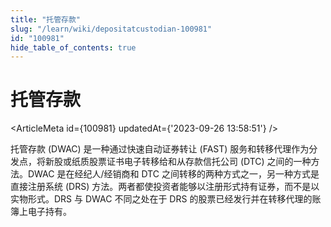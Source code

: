 ```yaml
---
title: "托管存款"
slug: "/learn/wiki/depositatcustodian-100981"
id: "100981"
hide_table_of_contents: true
---
```



# 托管存款

<ArticleMeta id={100981} updatedAt={'2023-09-26 13:58:51'} />
<div className='border-solid border-b border-t-0 my-4 border-[var(--ifm-color-gray-300)]' />

托管存款 (DWAC) 是一种通过快速自动证券转让 (FAST) 服务和转移代理作为分发点，将新股或纸质股票证书电子转移给和从存款信托公司 (DTC) 之间的一种方法。DWAC 是在经纪人/经销商和 DTC 之间转移的两种方式之一，另一种方式是直接注册系统 (DRS) 方法。两者都使投资者能够以注册形式持有证券，而不是以实物形式。DRS 与 DWAC 不同之处在于 DRS 的股票已经发行并在转移代理的账簿上电子持有。
